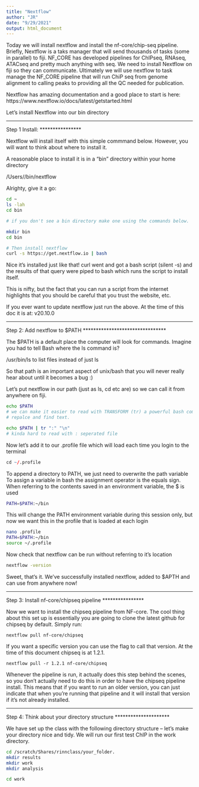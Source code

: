 ```yaml
---
title: "Nextflow"
author: "JR"
date: "9/29/2021"
output: html_document
---
```


Today we will install nextflow and install the nf-core/chip-seq pipeline. Briefly, Nextflow
is a taks manager that will send thousands of tasks (some in parallel) to fiji. NF_CORE has
developed pipelines for ChIPseq, RNAseq, ATACseq and pretty much anything with seq. We need 
to install Nextflow on fiji so they can communicate. Ultimately we will use nextflow to task
manage the NF_CORE pipeline that will run ChiP seq from genome alignment to calling peaks to
providing all the QC needed for publication. 

Nextflow has amazing documentation and a good place to start is here:
https://www.nextflow.io/docs/latest/getstarted.html


Let's install Nextflow into our bin directory
 

****************
Step 1 Install:
****************

Nextflow will install itself with this simple commmand below. However, you will
want to think about where to install it. 

A reasonable place to install it is in a "bin" directory within your home directory

/Users/<identikey>/bin/nextflow

Alrighty, give it a go:

```bash
cd ~
ls -lah
cd bin

# if you don't see a bin directory make one using the commands below. 

mkdir bin
cd bin

# Then install nextflow
curl -s https://get.nextflow.io | bash
```

Nice it's installed just like that! curl went and got a bash script (silent -s)
and the results of that query were piped to bash which runs the script to install itself.

This is nifty, but the fact that you can run a script from the internet highlights that you
should be careful that you trust the website, etc.

If you ever want to update nextflow just run the above. At the time of this doc
it is at: v20.10.0

********************************
Step 2: Add nextflow to $PATH
********************************

The $PATH is a default place the computer will look for commands. Imagine you
had to tell Bash where the ls command is?

/usr/bin/ls to list files instead of just ls

So that path is an important aspect of unix/bash that you will never really hear
about until it becomes a bug :) 

Let's put nextflow in our path (just as ls, cd etc are) so we can call it from anywhere on fiji.

```bash

echo $PATH
# we can make it easier to read with TRANSFORM (tr) a powerful bash command to
# repalce and find text.

echo $PATH | tr ":" "\n"
# kinda hard to read with : seperated file
```


Now let's add it to our .profile file which will load each time you login to the terminal
```R
cd ~/.profile
```

To append a directory to PATH, we just need to overwrite the path variable
To assign a variable in bash the assignment operator is the equals sign. 
When referring to the contents saved in an environment variable, the $ is used
```bash

PATH=$PATH:~/bin
```

This will change the PATH environment variable during this session only,
but now we want this in the profile that is loaded at each login 

```bash
nano .profile
PATH=$PATH:~/bin
source ~/.profile
```


Now check that nextflow can be run without referring to it's location
```BASH

nextflow -version
```

Sweet, that's it. We've successfully installed nextflow, added to $APTH and can use from anywhere now!


****************
Step 3: Install nf-core/chipseq pipeline
****************

Now we want to install the chipseq pipeline from NF-core. The cool thing about 
this set up is essentially you are going to clone the latest github for chipseq
by default. Simply run:


```
nextflow pull nf-core/chipseq
```

If you want a specific version you can use the flag to call that version.
At the time of this document chipseq is at 1.2.1. 

```
nextflow pull -r 1.2.1 nf-core/chipseq
```

Whenever the pipeline is run, it actually does this step behind the scenes,
so you don't actually need to do this in order to have the chipseq pipeline install.
This means that if you want to run an older version, you can just indicate that when
you're running that pipeline and it will install that version if it's not 
already installed.

*********************
Step 4: Think about your directory structure
*********************

We have set up the class with the following directory structure -- let's make your directory nice and tidy.
We will run our first test ChIP in the work directory.

```BASH
cd /scratch/Shares/rinnclass/your_folder.
mkdir results
mkdir work
mkdir analysis

cd work
```

















